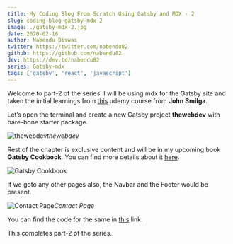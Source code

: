 ```yaml
---
title: My Coding Blog From Scratch Using Gatsby and MDX - 2
slug: coding-blog-gatsby-mdx-2
image: ./gatsby-mdx-2.jpg
date: 2020-02-16
author: Nabendu Biswas
twitter: https://twitter.com/nabendu82
github: https://github.com/nabendu82
dev: https://dev.to/nabendu82
series: Gatsby-mdx
tags: ['gatsby', 'react', 'javascript']
---
```



Welcome to part-2 of the series. I will be using mdx for the Gatsby site and taken the initial learnings from [this](https://www.udemy.com/course/gatsby-tutorial-and-projects-course/learn/lecture/15206316#overview) udemy course from **John Smilga**.

Let’s open the terminal and create a new Gatsby project **thewebdev** with bare-bone starter package.

![thewebdev](https://ik.imagekit.io/thewebdev/thewebdev/2/1_mAOKeKG9D.png)*thewebdev*

Rest of the chapter is exclusive content and will be in my upcoming book **Gatsby Cookbook**. You can find more details about it [here](https://dev.to/nabendu82/my-one-year-of-work-gatsby-cookbook-3651).

<div className={styles.image__small}>

![Gatsby Cookbook](https://res.cloudinary.com/dxkxvfo2o/image/upload/v1589892514/Gatsby_rnjo2t.png)

</div>

If we goto any other pages also, the Navbar and the Footer would be present.

![Contact Page](https://ik.imagekit.io/thewebdev/thewebdev/2/16_0Cvyp0iL3w.png)*Contact Page*

You can find the code for the same in [this](https://github.com/nabendu82/thewebdev-public) link.

This completes part-2 of the series.
